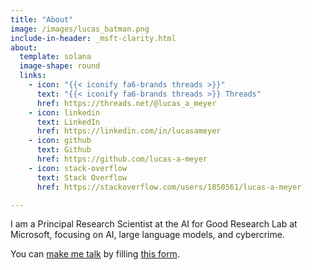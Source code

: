 ```yaml
---
title: "About"
image: /images/lucas_batman.png
include-in-header: _msft-clarity.html
about:
  template: solana
  image-shape: round
  links:
    - icon: "{{< iconify fa6-brands threads >}}"
      text: "{{< iconify fa6-brands threads >}} Threads"
      href: https://threads.net/@lucas_a_meyer
    - icon: linkedin
      text: LinkedIn
      href: https://linkedin.com/in/lucasameyer
    - icon: github
      text: Github
      href: https://github.com/lucas-a-meyer
    - icon: stack-overflow
      text: Stack Overflow
      href: https://stackoverflow.com/users/1850561/lucas-a-meyer

---
```

I am a Principal Research Scientist at the AI for Good Research Lab at Microsoft, focusing on AI, large language models, and cybercrime. 

You can [make me talk](contact.qmd) by filling [this form](contact.qmd).

